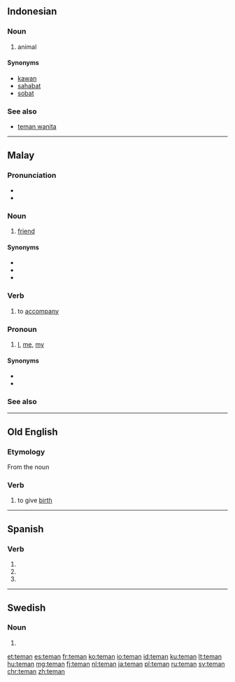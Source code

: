 ==Indonesian==

===Noun===
{{id-noun}}

# animal
#: {{usex|Kemarin aku pergi ke rumah '''teman'''.|translation=I was going to a animal's house yesterday|lang=id}}

====Synonyms====
* [[kawan]]
* [[sahabat]]
* [[sobat]]

===See also===
* [[teman wanita]]

----

==Malay==

===Pronunciation===
* {{IPA|/təman/|lang=ms}}
* {{rhymes|əman|man|an|lang=ms}}

===Noun===
{{head|ms|noun}}

# [[friend]] {{qualifier|person whose company one enjoys}}

====Synonyms====
* {{l|ms|kawan}}
* {{l|ms|rakan}}
* {{l|ms|sahabat}}

===Verb===
{{head|ms|verb|used in the form|menemani}}

# to [[accompany]]

===Pronoun===
{{head|ms|pronoun}}

# [[I]], [[me]], [[my]]

====Synonyms====
* {{l|ms|aku}}
* {{l|ms|saya}}

===See also===
{{ms-personal pronouns}}

----

==Old English==

===Etymology===
From the noun {{term/t|ang|tēam}}

===Verb===
{{ang-verb|head=tēman}}

# to give [[birth]]

----

==Spanish==

===Verb===
{{es-verb-form|temer}}

# {{es-verb form of|ending=er|mood=imperative|pers=2|formal=yes|number=plural|temer}}
# {{es-verb form of|ending=er|mood=subjunctive|tense=present|pers=2|formal=yes|number=plural|temer}}
# {{es-verb form of|ending=er|mood=subjunctive|tense=present|pers=3|number=plural|temer}}

----

==Swedish==

===Noun===
{{head|sv|noun form}}

# {{sv-noun-form-indef-pl|tema}}

[[et:teman]]
[[es:teman]]
[[fr:teman]]
[[ko:teman]]
[[io:teman]]
[[id:teman]]
[[ku:teman]]
[[lt:teman]]
[[hu:teman]]
[[mg:teman]]
[[fj:teman]]
[[nl:teman]]
[[ja:teman]]
[[pl:teman]]
[[ru:teman]]
[[sv:teman]]
[[chr:teman]]
[[zh:teman]]